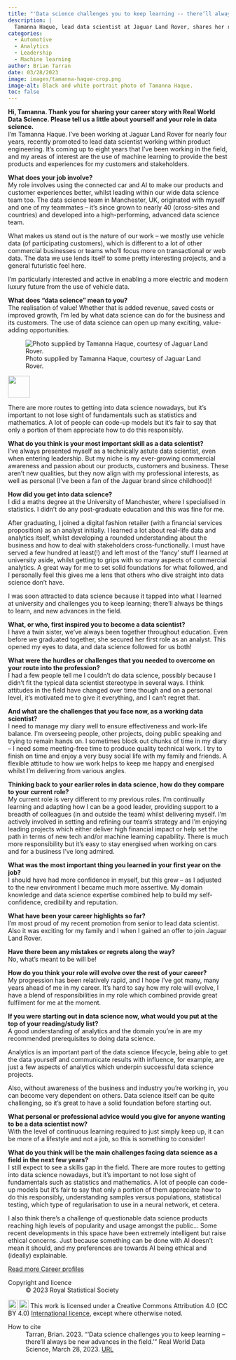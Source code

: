 ```yaml
---
title: "'Data science challenges you to keep learning -- there’ll always be new advances in the field'"
description: |
  Tamanna Haque, lead data scientist at Jaguar Land Rover, shares her route into data science: from pursuing a maths degree at Manchester to analysing vehicle data for a major automotive manufacturer.
categories:
  - Automotive
  - Analytics
  - Leadership
  - Machine learning
author: Brian Tarran
date: 03/28/2023
image: images/tamanna-haque-crop.png
image-alt: Black and white portrait photo of Tamanna Haque.
toc: false
---
```

**Hi, Tamanna. Thank you for sharing your career story with Real World Data Science. Please tell us a little about yourself and your role in data science.**   
I'm Tamanna Haque. I’ve been working at Jaguar Land Rover for nearly four years, recently promoted to lead data scientist working within product engineering. It’s coming up to eight years that I’ve been working in the field, and my areas of interest are the use of machine learning to provide the best products and experiences for my customers and stakeholders.  

**What does your job involve?**  
My role involves using the connected car and AI to make our products and customer experiences better, whilst leading within our wide data science team too. The data science team in Manchester, UK, originated with myself and one of my teammates -- it’s since grown to nearly 40 (cross-sites and countries) and developed into a high-performing, advanced data science team.  

What makes us stand out is the nature of our work -- we mostly use vehicle data (of participating customers), which is different to a lot of other commercial businesses or teams who’ll focus more on transactional or web data. The data we use lends itself to some pretty interesting projects, and a general futuristic feel here.  

I’m particularly interested and active in enabling a more electric and modern luxury future from the use of vehicle data. 
 
**What does “data science” mean to you?**  
The realisation of value! Whether that is added revenue, saved costs or improved growth, I’m led by what data science can do for the business and its customers. The use of data science can open up many exciting, value-adding opportunities.

::: {.pullquote-container}
::: grid
::: {.g-col-12 .g-col-lg-4}
![Photo supplied by Tamanna Haque, courtesy of Jaguar Land Rover.](images/tamanna-haque.png){fig-alt="Black and white portrait photo of Tamanna Haque" fig-align="left"}
::: 
::: {.g-col-12 .g-col-lg-8 .pullquote-grid .pullquote}
![](/images/pullquote-purple.png){width="50px"}

There are more routes to getting into data science nowadays, but it’s important to not lose sight of fundamentals such as statistics and mathematics. A lot of people can code-up models but it’s fair to say that only a portion of them appreciate how to do this responsibly.
:::
:::
:::

**What do you think is your most important skill as a data scientist?**  
I’ve always presented myself as a technically astute data scientist, even when entering leadership. But my niche is my ever-growing commercial awareness and passion about our products, customers and business. These aren’t new qualities, but they now align with my professional interests, as well as personal (I’ve been a fan of the Jaguar brand since childhood)! 

**How did you get into data science?**  
I did a maths degree at the University of Manchester, where I specialised in statistics. I didn’t do any post-graduate education and this was fine for me. 

After graduating, I joined a digital fashion retailer (with a financial services proposition) as an analyst initially. I learned a lot about real-life data and analytics itself, whilst developing a rounded understanding about the business and how to deal with stakeholders cross-functionally. I must have served a few hundred at least(!) and left most of the ‘fancy’ stuff I learned at university aside, whilst getting to grips with so many aspects of commercial analytics. A great way for me to set solid foundations for what followed, and I personally feel this gives me a lens that others who dive straight into data science don’t have.  

I was soon attracted to data science because it tapped into what I learned at university and challenges you to keep learning; there’ll always be things to learn, and new advances in the field.  

**What, or who, first inspired you to become a data scientist?**  
I have a twin sister, we’ve always been together throughout education. Even before we graduated together, she secured her first role as an analyst. This opened my eyes to data, and data science followed for us both! 

**What were the hurdles or challenges that you needed to overcome on your route into the profession?**  
I had a few people tell me I couldn’t do data science, possibly because I didn’t fit the typical data scientist stereotype in several ways. I think attitudes in the field have changed over time though and on a personal level, it’s motivated me to give it everything, and I can’t regret that. 

**And what are the challenges that you face now, as a working data scientist?**  
I need to manage my diary well to ensure effectiveness and work-life balance. I’m overseeing people, other projects, doing public speaking and trying to remain hands on. I sometimes block out chunks of time in my diary -- I need some meeting-free time to produce quality technical work. I try to finish on time and enjoy a very busy social life with my family and friends. A flexible attitude to how we work helps to keep me happy and energised whilst I’m delivering from various angles. 

**Thinking back to your earlier roles in data science, how do they compare to your current role?**  
My current role is very different to my previous roles. I’m continually learning and adapting how I can be a good leader, providing support to a breadth of colleagues (in and outside the team) whilst delivering myself. I’m actively involved in setting and refining our team’s strategy and I’m enjoying leading projects which either deliver high financial impact or help set the path in terms of new tech and/or machine learning capability. There is much more responsibility but it’s easy to stay energised when working on cars and for a business I’ve long admired. 

**What was the most important thing you learned in your first year on the job?**  
I should have had more confidence in myself, but this grew -- as I adjusted to the new environment I became much more assertive. My domain knowledge and data science expertise combined help to build my self-confidence, credibility and reputation. 

**What have been your career highlights so far?**  
I’m most proud of my recent promotion from senior to lead data scientist. Also it was exciting for my family and I when I gained an offer to join Jaguar Land Rover. 

**Have there been any mistakes or regrets along the way?**  
No, what’s meant to be will be!  
 
**How do you think your role will evolve over the rest of your career?**  
My progression has been relatively rapid, and I hope I’ve got many, many years ahead of me in my career. It’s hard to say how my role will evolve, I have a blend of responsibilities in my role which combined provide great fulfilment for me at the moment.  

**If you were starting out in data science now, what would you put at the top of your reading/study list?**  
A good understanding of analytics and the domain you’re in are my recommended prerequisites to doing data science.  

Analytics is an important part of the data science lifecycle, being able to get the data yourself and communicate results with influence, for example, are just a few aspects of analytics which underpin successful data science projects.  

Also, without awareness of the business and industry you’re working in, you can become very dependent on others. Data science itself can be quite challenging, so it’s great to have a solid foundation before starting out.  

**What personal or professional advice would you give for anyone wanting to be a data scientist now?**  
With the level of continuous learning required to just simply keep up, it can be more of a lifestyle and not a job, so this is something to consider!   

**What do you think will be the main challenges facing data science as a field in the next few years?**  
I still expect to see a skills gap in the field. There are more routes to getting into data science nowadays, but it’s important to not lose sight of fundamentals such as statistics and mathematics. A lot of people can code-up models but it’s fair to say that only a portion of them appreciate how to do this responsibly, understanding samples versus populations, statistical testing, which type of regularisation to use in a neural network, et cetera.  

I also think there’s a challenge of questionable data science products reaching high levels of popularity and usage amongst the public... Some recent developments in this space have been extremely intelligent but raise ethical concerns. Just because something can be done with AI doesn’t mean it should, and my preferences are towards AI being ethical and (ideally) explainable.

::: {.article-btn}
[Read more Career profiles](/careers/career-profiles/index.qmd)
:::

::: {.further-info}
::: grid
::: {.g-col-12 .g-col-md-6}
Copyright and licence
: &copy; 2023 Royal Statistical Society

<a href="http://creativecommons.org/licenses/by/4.0/?ref=chooser-v1" target="_blank" rel="license noopener noreferrer" style="display:inline-block;"> <img style="height:22px!important;vertical-align:text-bottom;" src="https://mirrors.creativecommons.org/presskit/icons/cc.svg?ref=chooser-v1"><img style="height:22px!important;margin-left:3px;vertical-align:text-bottom;" src="https://mirrors.creativecommons.org/presskit/icons/by.svg?ref=chooser-v1"></a> This work is licensed under a Creative Commons Attribution 4.0 (CC BY 4.0) <a href="http://creativecommons.org/licenses/by/4.0/?ref=chooser-v1" target="_blank" rel="license noopener noreferrer" style="display:inline-block;"> International licence</a>, except where otherwise noted.

:::

::: {.g-col-12 .g-col-md-6}
How to cite
: Tarran, Brian. 2023. "'Data science challenges you to keep learning -- there’ll always be new advances in the field.'" Real World Data Science, March 28, 2023. [URL](https://realworlddatascience.net/careers/career-profiles/posts/03/28/tamanna-haque.html)
:::
:::
:::